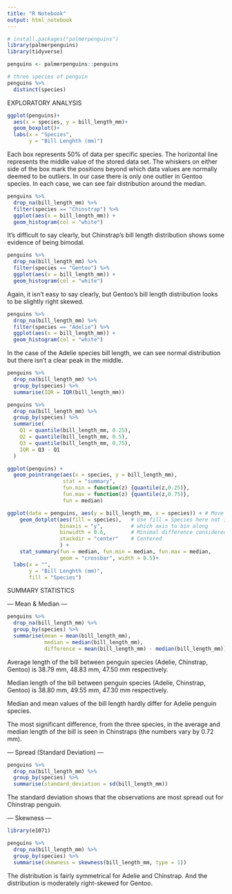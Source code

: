 ```yaml
---
title: "R Notebook"
output: html_notebook
---
```


```r
# install.packages("palmerpenguins")
library(palmerpenguins)
library(tidyverse)

penguins <- palmerpenguins::penguins 
```

```r
# three species of penguin
penguins %>% 
  distinct(species)
```
EXPLORATORY ANALYSIS

```r
ggplot(penguins)+
  aes(x = species, y = bill_length_mm)+
  geom_boxplot()+
  labs(x = "Species",
       y = "Bill Lenghth (mm)")
```
Each box represents 50% of data per specific species. 
The horizontal line represents the middle value of the stored data set.
The whiskers on either side of the box mark the positions beyond which data values are normally deemed to be outliers.
In our case there is only one outlier in Gentoo species.
In each case, we can see fair distribution around the median.

```r
penguins %>%
  drop_na(bill_length_mm) %>% 
  filter(species == "Chinstrap") %>% 
  ggplot(aes(x = bill_length_mm)) +
  geom_histogram(col = "white")
```
It’s difficult to say clearly, but Chinstrap's bill length distribution shows some evidence of being bimodal.

```r
penguins %>%
  drop_na(bill_length_mm) %>% 
  filter(species == "Gentoo") %>% 
  ggplot(aes(x = bill_length_mm)) +
  geom_histogram(col = "white")
```
Again, it isn't easy to say clearly, but Gentoo's bill length distribution looks to be slightly right skewed.


```r
penguins %>%
  drop_na(bill_length_mm) %>% 
  filter(species == "Adelie") %>% 
  ggplot(aes(x = bill_length_mm)) +
  geom_histogram(col = "white")
```
In the case of the Adelie species bill length, we can see normal distribution but there isn't a clear peak in the middle. 

```r
penguins %>%
  drop_na(bill_length_mm) %>% 
  group_by(species) %>%
  summarise(IQR = IQR(bill_length_mm))

penguins %>%
  drop_na(bill_length_mm) %>% 
  group_by(species) %>%
  summarise(
    Q1 = quantile(bill_length_mm, 0.25),
    Q2 = quantile(bill_length_mm, 0.5),
    Q3 = quantile(bill_length_mm, 0.75),
    IQR = Q3 - Q1
  )
```

```r
ggplot(penguins) +
  geom_pointrange(aes(x = species, y = bill_length_mm),
                  stat = "summary",
                  fun.min = function(z) {quantile(z,0.25)},
                  fun.max = function(z) {quantile(z,0.75)},
                  fun = median)
```

```r
ggplot(data = penguins, aes(y = bill_length_mm, x = species)) + # Move y and x here so than they can be used in stat_*
    geom_dotplot(aes(fill = species),   # Use fill = Species here not in ggplot()
                 binaxis = "y",         # which axis to bin along
                 binwidth = 0.6,        # Minimal difference considered diffeerent
                 stackdir = "center"    # Centered
                 ) +
    stat_summary(fun = median, fun.min = median, fun.max = median,
                 geom = "crossbar", width = 0.5)+
  labs(x = "",
       y = "Bill Lenghth (mm)",
       fill = "Species")
```


SUMMARY STATISTICS

--- Mean & Median --- 
```r
penguins %>% 
  drop_na(bill_length_mm) %>% 
  group_by(species) %>% 
  summarise(mean = mean(bill_length_mm), 
            median = median(bill_length_mm),
            difference = mean(bill_length_mm) - median(bill_length_mm))
```
Average length of the bill between penguin species (Adelie, Chinstrap, Gentoo) is 38.79 mm, 48.83 mm, 47.50 mm respectively.

Median length of the bill between penguin species (Adelie, Chinstrap, Gentoo) is 38.80 mm, 49.55 mm, 47.30 mm respectively.

Median and mean values of the bill length hardly differ for Adelie penguin species. 

The most significant difference, from the three species, in the average and median length of the bill is seen in Chinstraps (the numbers vary by 0.72 mm).


--- Spread (Standard Deviation) ---
```r
penguins %>%
  drop_na(bill_length_mm) %>% 
  group_by(species) %>%
  summarise(standard_deviation = sd(bill_length_mm))
```
The standard deviation shows that the observations are most spread out for Chinstrap penguin.


--- Skewness ---
```r
library(e1071)

penguins %>%
  drop_na(bill_length_mm) %>% 
  group_by(species) %>%
  summarise(skewness = skewness(bill_length_mm, type = 1))
```
The distribution is fairly symmetrical for Adelie and Chinstrap.
And the distribution is moderately right-skewed for Gentoo.
